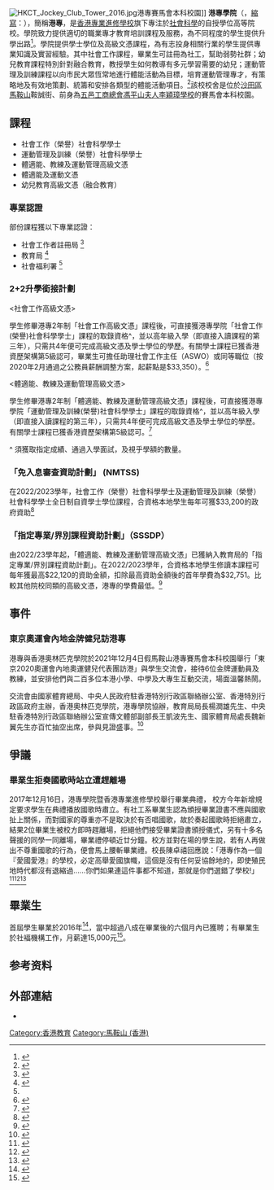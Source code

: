 {{高校
|名稱    = 港專學院
|外文名  = HKCT Institute of Higher Education
|本土名  = 
|圖像    = HKCT logo 2014.png
|圖像說明= 港專學院標誌
|創辦人  = 
|校訓    = 
|建校    = 
|閉校    = 
|復辦    = 
|校慶日  = 
|類型    = 
|校長    = 陳卓禧博士
|院長    = 陳永泰教授 [[太平紳士|太平紳士]]
|書記    = 
|教師    = 
|職工    = 
|學生    = 
|地址    = 
|校園環境= 
|面積    = 
|代表色  = 
|隸屬    = 
|郵編    = 
|電話    = 
|暱稱    = 
|校隊    = 
|體育聯盟= 
|網站    = https://www.hkct.edu.hk/tc/abouthkct/ctihe
|標誌    = 
|腳註    = 
}}
[[File:HKCT_Jockey_Club_Tower_2016.jpg|thumb]]港專賽馬會本科校園]]
'''港專學院'''（{{lang-en|HKCT Institute of Higher Education}}，[[縮寫|縮寫]]：{{lang|en|CTIHE}}），簡稱'''港專'''，是[[香港專業進修學校|香港專業進修學校]]旗下專注於[[社會科學|社會科學]]的自授學位高等院校。學院致力提供適切的職業專才教育培訓課程及服務，為不同程度的學生提供升學出路<ref>{{Cite journal|title=出路指南2018（電子版）|author=學友社|url=|journal=出路指南2018（電子版）|issue=|doi=|others=|year=2018|volume=|page=|pmid=}}</ref>。學院提供學士學位及高級文憑課程，為有志投身相關行業的學生提供專業知識及實習經驗。其中社會工作課程，畢業生可註冊為社工，幫助弱勢社群；幼兒教育課程特別針對融合教育，教授學生如何教導有多元學習需要的幼兒；運動管理及訓練課程以向市民大眾恆常地進行體能活動為目標，培育運動管理專才，有策略地及有效地策劃、統籌和安排各類型的體能活動項目。<ref>{{cite web|url=https://www.hkct.edu.hk/tc/abouthkct/ctihe|title=「HKCT-港專學院|accessdate=2020年6月24日|author=|date=|publisher=|archive-date=2020年11月24日|archive-url=https://web.archive.org/web/20201124145855/https://www.hkct.edu.hk/tc/abouthkct/ctihe|dead-url=no}}</ref>該校校舍是位於[[沙田區|沙田區]][[馬鞍山_(香港市鎮)|馬鞍山]]鞍誠街、前身為[[五邑工商總會馮平山夫人李穎璋學校|五邑工商總會馮平山夫人李穎璋學校]]的賽馬會本科校園。

== 課程 ==
*社會工作（榮譽）社會科學學士
*運動管理及訓練（榮譽）社會科學學士
*體適能、教練及運動管理高級文憑
*體適能及運動文憑
*幼兒教育高級文憑（融合教育）

=== 專業認證 ===
部份課程獲以下專業認證：
*社會工作者註冊局 <ref>{{cite web |title=社會工作（榮譽）社會科學學士 |url=https://www.ctihe.edu.hk/bs_ss/?lang=tc&code=741481884464894 |website=港專學院 |accessdate=2019-06-21 |archive-date=2020-02-24 |archive-url=https://web.archive.org/web/20200224053708/http://www.ctihe.edu.hk/bs_ss/?lang=tc&code=741481884464894 |dead-url=no }}</ref>
*教育局 <ref name="#1">{{cite web |title=幼兒教育高級文憑 (融合教育) |url=https://www.ctihe.edu.hk/bs_ss?lang=tc&code=51526026048601 |website=港專學院 |accessdate=2019-06-21 |archive-date=2020-02-24 |archive-url=https://web.archive.org/web/20200224053749/http://www.ctihe.edu.hk/bs_ss/?lang=tc&code=51526026048601 |dead-url=no }}</ref>
*社會福利署 <ref name="#1"/>


=== 2+2升學銜接計劃 ===
<社會工作高級文憑>

學生修畢港專2年制「社會工作高級文憑」課程後，可直接獲港專學院「社會工作(榮譽)社會科學學士」課程的取錄資格^，並以高年級入學（即直接入讀課程的第三年），只需共4年便可完成高級文憑及學士學位的學歷。有關學士課程已獲香港資歷架構第5級認可，畢業生可擔任助理社會工作主任（ASWO）或同等職位（按2020年2月通過之公務員薪酬調整方案，起薪點是$33,350）。<ref>{{Cite web|title=社會工作高級文憑|url=https://www.hkct.edu.hk/tc/programmes/humanities-and-social-sciences/higher-diploma-social-work}}</ref>

<體適能、教練及運動管理高級文憑>

學生修畢港專2年制「體適能、教練及運動管理高級文憑」課程後，可直接獲港專學院「運動管理及訓練(榮譽)社會科學學士」課程的取錄資格^，並以高年級入學（即直接入讀課程的第三年），只需共4年便可完成高級文憑及學士學位的學歷。有關學士課程已獲香港資歷架構第5級認可。<ref>{{Cite web|title=體適能、教練及運動管理高級文憑|url=https://www.hkct.edu.hk/tc/programmes/sports/higher-diploma-fitness-sports-management-coaching}}</ref>

^ 須獲取指定成績、通過入學面試，及視乎學額的數量。

=== 「免入息審查資助計劃」 (NMTSS) ===
在2022/2023學年，社會工作（榮譽）社會科學學士及運動管理及訓練（榮譽）社會科學學士全日制自資學士學位課程，合資格本地學生每年可獲$33,200的政府資助<ref>{{cite web |title=為修讀香港自資學士學位課程學生提供的免入息審查資助計劃. |url=https://www.cspe.edu.hk/tc/nmt/index.html |website=資助計劃 |publisher=教育局 |accessdate=2020-06-22 |archive-date=2020-11-10 |archive-url=https://web.archive.org/web/20201110071118/https://www.cspe.edu.hk/tc/nmt/index.html |dead-url=no }}</ref>

=== 「指定專業/界別課程資助計劃」（SSSDP） ===
由2022/23學年起，「體適能、教練及運動管理高級文憑」已獲納入教育局的「指定專業/界別課程資助計劃」。在2022/2023學年，合資格本地學生修讀本課程可每年獲最高$22,120的資助金額，扣除最高資助金額後的首年學費為$32,751。比較其他院校同類的高級文憑，港專的學費最低。<ref>{{Cite web |title=港專「指定專業/界別課程資助計劃」 (SSSDP) 高級文憑課程 |url=https://www.hkct.edu.hk/tc/admission/scholarship-government-assistance/sssdp}}</ref>

==事件==
===東京奧運會內地金牌健兒訪港專===
港專與香港奧林匹克學院於2021年12月4日假馬鞍山港專賽馬會本科校園舉行「東京2020奧運會內地奧運健兒代表團訪港」與學生交流會，接待6位金牌運動員及教練，並安排他們與二百多位本港小學、中學及大專生互動交流，場面溫馨熱鬧。

交流會由國家體育總局、中央人民政府駐香港特別行政區聯絡辦公室、香港特別行政區政府主辦，香港奧林匹克學院，港專學院協辦，教育局局長楊潤雄先生、中央駐香港特別行政區聯絡辦公室宣傳文體部副部長王凱波先生、國家體育局處長魏新翼先生亦百忙抽空出席，參與見證盛事。<ref>{{Cite web |title=東京奧運會內地金牌健兒訪港專 |url=https://www.hkct.edu.hk/tc/abouthkct/media-centre/activities/mainland-olympians-2021}}</ref>

==爭議==

===畢業生拒奏國歌時站立遭趕離場===
2017年12月16日，港專學院暨香港專業進修學校舉行畢業典禮， 校方今年新增規定要求學生在典禮播放國歌時肅立。有社工系畢業生認為頒授畢業證書不應與國歌扯上關係，而對國家的尊重亦不是取決於有否唱國歌，故於奏起國歌時拒絕肅立，結果2位畢業生被校方即時趕離場，拒絕他們接受畢業證書頒授儀式，另有十多名聲援的同學一同離場，畢業禮停頓近廿分鐘。校方並對在場的學生說，若有人再做出不尊重國歌的行為，便會馬上腰斬畢業禮。校長陳卓禧回應說：「港專作為一個『愛國愛港』的學校，必定高舉愛國旗幟，這個是沒有任何妥協餘地的，即使殖民地時代都沒有退縮過……你們如果連這件事都不知道，那就是你們選錯了學校!」<ref>{{cite news |title=【國歌法】港專畢業生拒鳴奏時站立遭趕離場　斥校長率先推國歌法 |date=2017-12-16 |work=香港01 |url=https://www.hk01.com/%E7%A4%BE%E6%9C%83%E6%96%B0%E8%81%9E/141929/%E5%9C%8B%E6%AD%8C%E6%B3%95-%E6%B8%AF%E5%B0%88%E7%95%A2%E6%A5%AD%E7%94%9F%E6%8B%92%E9%B3%B4%E5%A5%8F%E6%99%82%E7%AB%99%E7%AB%8B%E9%81%AD%E8%B6%95%E9%9B%A2%E5%A0%B4-%E6%96%A5%E6%A0%A1%E9%95%B7%E7%8E%87%E5%85%88%E6%8E%A8%E5%9C%8B%E6%AD%8C%E6%B3%95 |accessdate=2021-12-11 |archive-date=2021-12-11 |archive-url=https://web.archive.org/web/20211211184925/https://www.hk01.com/%E7%A4%BE%E6%9C%83%E6%96%B0%E8%81%9E/141929/%E5%9C%8B%E6%AD%8C%E6%B3%95-%E6%B8%AF%E5%B0%88%E7%95%A2%E6%A5%AD%E7%94%9F%E6%8B%92%E9%B3%B4%E5%A5%8F%E6%99%82%E7%AB%99%E7%AB%8B%E9%81%AD%E8%B6%95%E9%9B%A2%E5%A0%B4-%E6%96%A5%E6%A0%A1%E9%95%B7%E7%8E%87%E5%85%88%E6%8E%A8%E5%9C%8B%E6%AD%8C%E6%B3%95 |dead-url=no }}</ref><ref>{{cite news |title=奏國歌拒站立　港專生被趕離場 |date=2017-12-16 |work=東網 |url=https://hk.on.cc/hk/bkn/cnt/news/20171216/bkn-20171216220508351-1216_00822_001.html |accessdate=2021-12-11 |archive-date=2021-12-11 |archive-url=https://web.archive.org/web/20211211184924/https://hk.on.cc/hk/bkn/cnt/news/20171216/bkn-20171216220508351-1216_00822_001.html |dead-url=no }}</ref><ref>{{cite news |title=港生畢業典禮不尊重國歌被轟離場 校長:你們選錯了學校! |date=2017-12-17 |work=文匯報 |url=http://news.wenweipo.com/2017/12/17/IN1712170033.htm |accessdate=2021-12-11 |archive-date=2019-08-04 |archive-url=https://web.archive.org/web/20190804124312/http://news.wenweipo.com/2017/12/17/IN1712170033.htm |dead-url=no }}</ref>

== 畢業生 ==
首屆學生畢業於2016年<ref>{{Cite web|url=http://www.bastillepost.com/hongkong/3-%E7%A4%BE%E6%9C%83%E4%BA%8B/1304127-%E3%80%8C%E7%A4%BE%E6%9C%83%E7%99%BC%E5%B1%95%E3%80%8D%E5%87%BA%E8%B7%AF%E9%97%8A-%E7%95%A2%E6%A5%AD%E7%94%9F%E6%9C%88%E8%96%AA%E9%81%94%E8%90%AC%E4%BA%94?r=w|title=「社會發展」學位出路闊 畢業月薪達萬五|accessdate=2016年8月8日|author=|date=|publisher=|archive-date=2017年3月7日|archive-url=https://web.archive.org/web/20170307124325/http://www.bastillepost.com/hongkong/3-%E7%A4%BE%E6%9C%83%E4%BA%8B/1304127-%E3%80%8C%E7%A4%BE%E6%9C%83%E7%99%BC%E5%B1%95%E3%80%8D%E5%87%BA%E8%B7%AF%E9%97%8A-%E7%95%A2%E6%A5%AD%E7%94%9F%E6%9C%88%E8%96%AA%E9%81%94%E8%90%AC%E4%BA%94?r=w|dead-url=no}}</ref>，當中超過八成在畢業後的六個月內已獲聘；有畢業生於社褔機構工作，月薪達15,000元<ref>{{Cite web|url=http://www.bastillepost.com/hongkong/3-%E7%A4%BE%E6%9C%83%E4%BA%8B/1300903-dse-33222%E5%8D%87%E5%AD%B8%E6%9C%89%E8%BE%A6%E6%B3%95%EF%BC%81%E8%AE%804%E5%B9%B4-%E5%AD%B8%E4%BD%8D%E6%94%9E%E5%88%B0%E6%89%8B?r=w|title=DSE 33222升學有辦法！讀4年 學位攞到手|accessdate=2016年8月8日|author=|date=|publisher=|archive-date=2017年3月7日|archive-url=https://web.archive.org/web/20170307124117/http://www.bastillepost.com/hongkong/3-%E7%A4%BE%E6%9C%83%E4%BA%8B/1300903-dse-33222%E5%8D%87%E5%AD%B8%E6%9C%89%E8%BE%A6%E6%B3%95%EF%BC%81%E8%AE%804%E5%B9%B4-%E5%AD%B8%E4%BD%8D%E6%94%9E%E5%88%B0%E6%89%8B?r=w|dead-url=no}}</ref>。

== 参考资料 ==
{{reflist|30em}}

== 外部連結 ==
*{{official website}}

{{香港大專院校}}

[[Category:香港教育|Category:香港教育]]
[[Category:馬鞍山_(香港)|Category:馬鞍山 (香港)]]